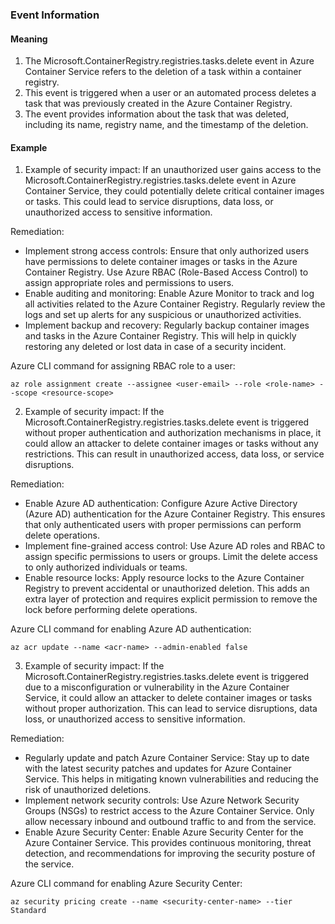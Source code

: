 
### Event Information

#### Meaning

1. The Microsoft.ContainerRegistry.registries.tasks.delete event in Azure Container Service refers to the deletion of a task within a container registry.
2. This event is triggered when a user or an automated process deletes a task that was previously created in the Azure Container Registry.
3. The event provides information about the task that was deleted, including its name, registry name, and the timestamp of the deletion.

#### Example

1. Example of security impact: If an unauthorized user gains access to the Microsoft.ContainerRegistry.registries.tasks.delete event in Azure Container Service, they could potentially delete critical container images or tasks. This could lead to service disruptions, data loss, or unauthorized access to sensitive information.

Remediation:
- Implement strong access controls: Ensure that only authorized users have permissions to delete container images or tasks in the Azure Container Registry. Use Azure RBAC (Role-Based Access Control) to assign appropriate roles and permissions to users.
- Enable auditing and monitoring: Enable Azure Monitor to track and log all activities related to the Azure Container Registry. Regularly review the logs and set up alerts for any suspicious or unauthorized activities.
- Implement backup and recovery: Regularly backup container images and tasks in the Azure Container Registry. This will help in quickly restoring any deleted or lost data in case of a security incident.

Azure CLI command for assigning RBAC role to a user:
```
az role assignment create --assignee <user-email> --role <role-name> --scope <resource-scope>
```

2. Example of security impact: If the Microsoft.ContainerRegistry.registries.tasks.delete event is triggered without proper authentication and authorization mechanisms in place, it could allow an attacker to delete container images or tasks without any restrictions. This can result in unauthorized access, data loss, or service disruptions.

Remediation:
- Enable Azure AD authentication: Configure Azure Active Directory (Azure AD) authentication for the Azure Container Registry. This ensures that only authenticated users with proper permissions can perform delete operations.
- Implement fine-grained access control: Use Azure AD roles and RBAC to assign specific permissions to users or groups. Limit the delete access to only authorized individuals or teams.
- Enable resource locks: Apply resource locks to the Azure Container Registry to prevent accidental or unauthorized deletion. This adds an extra layer of protection and requires explicit permission to remove the lock before performing delete operations.

Azure CLI command for enabling Azure AD authentication:
```
az acr update --name <acr-name> --admin-enabled false
```

3. Example of security impact: If the Microsoft.ContainerRegistry.registries.tasks.delete event is triggered due to a misconfiguration or vulnerability in the Azure Container Service, it could allow an attacker to delete container images or tasks without proper authorization. This can lead to service disruptions, data loss, or unauthorized access to sensitive information.

Remediation:
- Regularly update and patch Azure Container Service: Stay up to date with the latest security patches and updates for Azure Container Service. This helps in mitigating known vulnerabilities and reducing the risk of unauthorized deletions.
- Implement network security controls: Use Azure Network Security Groups (NSGs) to restrict access to the Azure Container Service. Only allow necessary inbound and outbound traffic to and from the service.
- Enable Azure Security Center: Enable Azure Security Center for the Azure Container Service. This provides continuous monitoring, threat detection, and recommendations for improving the security posture of the service.

Azure CLI command for enabling Azure Security Center:
```
az security pricing create --name <security-center-name> --tier Standard
```

